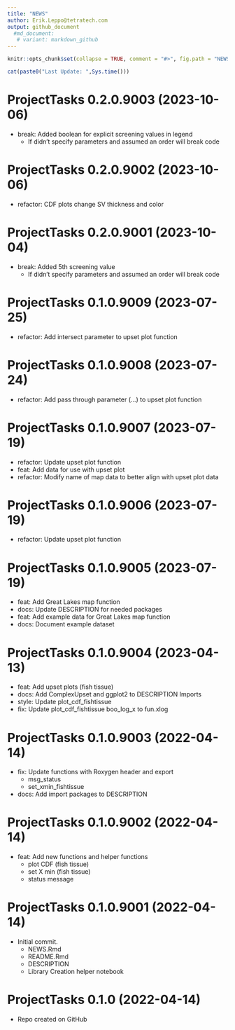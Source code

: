 ```yaml
---
title: "NEWS"
author: Erik.Leppo@tetratech.com
output: github_document
  #md_document:
   # variant: markdown_github
---
```


<!-- NEWS.md is generated from NEWS.Rmd. Please edit that file -->

```r
knitr::opts_chunk$set(collapse = TRUE, comment = "#>", fig.path = "NEWS-")
```

```r
cat(paste0("Last Update: ",Sys.time()))
```

# ProjectTasks 0.2.0.9003 (2023-10-06)

* break: Added boolean for explicit screening values in legend
    + If didn't specify parameters and assumed an order will break code

# ProjectTasks 0.2.0.9002 (2023-10-06)

* refactor: CDF plots change SV thickness and color

# ProjectTasks 0.2.0.9001 (2023-10-04)

* break: Added 5th screening value
    + If didn't specify parameters and assumed an order will break code

# ProjectTasks 0.1.0.9009 (2023-07-25)
* refactor: Add intersect parameter to upset plot function

# ProjectTasks 0.1.0.9008 (2023-07-24)
* refactor: Add pass through parameter (...) to upset plot function

# ProjectTasks 0.1.0.9007 (2023-07-19)
* refactor: Update upset plot function
* feat: Add data for use with upset plot
* refactor: Modify name of map data to better align with upset plot data

# ProjectTasks 0.1.0.9006 (2023-07-19)
* refactor: Update upset plot function

# ProjectTasks 0.1.0.9005 (2023-07-19)
* feat: Add Great Lakes map function
* docs: Update DESCRIPTION for needed packages
* feat: Add example data for Great Lakes map function
* docs: Document example dataset

# ProjectTasks 0.1.0.9004 (2023-04-13)

* feat: Add upset plots (fish tissue)
* docs: Add ComplexUpset and ggplot2 to DESCRIPTION Imports
* style: Update plot_cdf_fishtissue
* fix: Update plot_cdf_fishtissue boo_log_x to fun.xlog

# ProjectTasks 0.1.0.9003 (2022-04-14)

* fix: Update functions with Roxygen header and export
    + msg_status
    + set_xmin_fishtissue
* docs: Add import packages to DESCRIPTION

# ProjectTasks 0.1.0.9002 (2022-04-14)

* feat: Add new functions and helper functions
    + plot CDF (fish tissue)
    + set X min (fish tissue)
    + status message

# ProjectTasks 0.1.0.9001 (2022-04-14)

* Initial commit.
    + NEWS.Rmd
    + README.Rmd
    + DESCRIPTION
    + Library Creation helper notebook

# ProjectTasks 0.1.0 (2022-04-14)

* Repo created on GitHub
